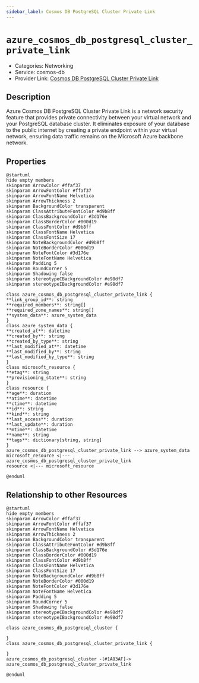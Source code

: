 ```yaml
---
sidebar_label: Cosmos DB PostgreSQL Cluster Private Link
---
```


# `azure_cosmos_db_postgresql_cluster_private_link`

- Categories: Networking
- Service: cosmos-db
- Provider Link: [Cosmos DB PostgreSQL Cluster Private Link](https://learn.microsoft.com/en-us/azure/cosmos-db/postgresql/howto-configure-privatelink)

## Description
Azure Cosmos DB PostgreSQL Cluster Private Link is a network security feature that provides private connectivity between your virtual network and your PostgreSQL database cluster. It eliminates exposure of your database to the public internet by creating a private endpoint within your virtual network, ensuring data traffic remains on the Microsoft Azure backbone network.

## Properties
<ZoomPanPinch>

```kroki imgType="plantuml" imgAlt="Diagram of Cosmos DB PostgreSQL Cluster Private Link data model"
@startuml
hide empty members
skinparam ArrowColor #ffaf37
skinparam ArrowFontColor #ffaf37
skinparam ArrowFontName Helvetica
skinparam ArrowThickness 2
skinparam BackgroundColor transparent
skinparam ClassAttributeFontColor #d9b8ff
skinparam ClassBackgroundColor #3d176e
skinparam ClassBorderColor #000d19
skinparam ClassFontColor #d9b8ff
skinparam ClassFontName Helvetica
skinparam ClassFontSize 17
skinparam NoteBackgroundColor #d9b8ff
skinparam NoteBorderColor #000d19
skinparam NoteFontColor #3d176e
skinparam NoteFontName Helvetica
skinparam Padding 5
skinparam RoundCorner 5
skinparam Shadowing false
skinparam stereotypeCBackgroundColor #e98df7
skinparam stereotypeIBackgroundColor #e98df7

class azure_cosmos_db_postgresql_cluster_private_link {
**link_group_id**: string
**required_members**: string[]
**required_zone_names**: string[]
**system_data**: azure_system_data
}
class azure_system_data {
**created_at**: datetime
**created_by**: string
**created_by_type**: string
**last_modified_at**: datetime
**last_modified_by**: string
**last_modified_by_type**: string
}
class microsoft_resource {
**etag**: string
**provisioning_state**: string
}
class resource {
**age**: duration
**atime**: datetime
**ctime**: datetime
**id**: string
**kind**: string
**last_access**: duration
**last_update**: duration
**mtime**: datetime
**name**: string
**tags**: dictionary[string, string]
}
azure_cosmos_db_postgresql_cluster_private_link --> azure_system_data
microsoft_resource <|--- azure_cosmos_db_postgresql_cluster_private_link
resource <|--- microsoft_resource

@enduml
```

</ZoomPanPinch>


## Relationship to other Resources
<ZoomPanPinch>

```kroki imgType="plantuml" imgAlt="Diagram of Cosmos DB PostgreSQL Cluster Private Link resource relationships"
@startuml
hide empty members
skinparam ArrowColor #ffaf37
skinparam ArrowFontColor #ffaf37
skinparam ArrowFontName Helvetica
skinparam ArrowThickness 2
skinparam BackgroundColor transparent
skinparam ClassAttributeFontColor #d9b8ff
skinparam ClassBackgroundColor #3d176e
skinparam ClassBorderColor #000d19
skinparam ClassFontColor #d9b8ff
skinparam ClassFontName Helvetica
skinparam ClassFontSize 17
skinparam NoteBackgroundColor #d9b8ff
skinparam NoteBorderColor #000d19
skinparam NoteFontColor #3d176e
skinparam NoteFontName Helvetica
skinparam Padding 5
skinparam RoundCorner 5
skinparam Shadowing false
skinparam stereotypeCBackgroundColor #e98df7
skinparam stereotypeIBackgroundColor #e98df7

class azure_cosmos_db_postgresql_cluster {

}
class azure_cosmos_db_postgresql_cluster_private_link {

}
azure_cosmos_db_postgresql_cluster -[#1A83AF]-> azure_cosmos_db_postgresql_cluster_private_link

@enduml
```

</ZoomPanPinch>




